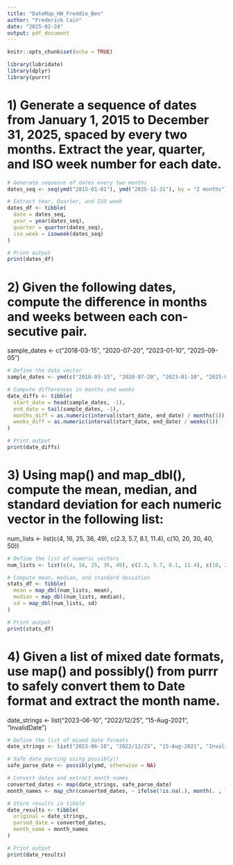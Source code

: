 ```yaml
---
title: "DateMap_HW_Freddie_Ben"
author: "Frederick Cain"
date: "2025-02-24"
output: pdf_document
---
```


```r
knitr::opts_chunk$set(echo = TRUE)
```

```r
library(lubridate)
library(dplyr)
library(purrr)
```
# 1) Generate a sequence of dates from January 1, 2015 to December 31, 2025, spaced by every two months. Extract the year, quarter, and ISO week number for each date.
```r
# Generate sequence of dates every two months
dates_seq <- seq(ymd("2015-01-01"), ymd("2025-12-31"), by = "2 months")

# Extract Year, Quarter, and ISO week
dates_df <- tibble(
  date = dates_seq,
  year = year(dates_seq),
  quarter = quarter(dates_seq),
  iso_week = isoweek(dates_seq)
)

# Print output
print(dates_df)

```
# 2) Given the following dates, compute the difference in months and weeks between each con- secutive pair.
sample_dates <- c("2018-03-15", "2020-07-20", "2023-01-10", "2025-09-05")
```r
# Define the date vector
sample_dates <- ymd(c("2018-03-15", "2020-07-20", "2023-01-10", "2025-09-05"))

# Compute differences in months and weeks
date_diffs <- tibble(
  start_date = head(sample_dates, -1),
  end_date = tail(sample_dates, -1),
  months_diff = as.numeric(interval(start_date, end_date) / months(1)),
  weeks_diff = as.numeric(interval(start_date, end_date) / weeks(1))
)

# Print output
print(date_diffs)

```
# 3) Using map() and map_dbl(), compute the mean, median, and standard deviation for each numeric vector in the following list:
num_lists <- list(c(4, 16, 25, 36, 49), c(2.3, 5.7, 8.1, 11.4), c(10, 20, 30, 40, 50))

```r
# Define the list of numeric vectors
num_lists <- list(c(4, 16, 25, 36, 49), c(2.3, 5.7, 8.1, 11.4), c(10, 20, 30, 40, 50))

# Compute mean, median, and standard deviation
stats_df <- tibble(
  mean = map_dbl(num_lists, mean),
  median = map_dbl(num_lists, median),
  sd = map_dbl(num_lists, sd)
)

# Print output
print(stats_df)

```
# 4) Given a list of mixed date formats, use map() and possibly() from purrr to safely convert them to Date format and extract the month name.
date_strings <- list("2023-06-10", "2022/12/25", "15-Aug-2021", "InvalidDate")
```r
# Define the list of mixed date formats
date_strings <- list("2023-06-10", "2022/12/25", "15-Aug-2021", "InvalidDate")

# Safe date parsing using possibly()
safe_parse_date <- possibly(ymd, otherwise = NA)

# Convert dates and extract month names
converted_dates <- map(date_strings, safe_parse_date)
month_names <- map_chr(converted_dates, ~ ifelse(!is.na(.), month(. , label = TRUE), "Invalid"))

# Store results in tibble
date_results <- tibble(
  original = date_strings,
  parsed_date = converted_dates,
  month_name = month_names
)

# Print output
print(date_results)

```
